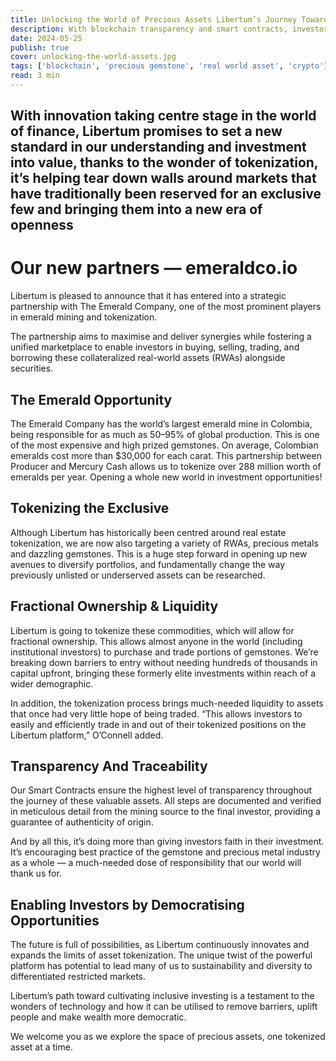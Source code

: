 ```yaml
---
title: Unlocking the World of Precious Assets Libertum’s Journey Towards Inclusive Investing
description: With blockchain transparency and smart contracts, investors can trade these assets securely and efficiently. Join Libertum in democratizing investment opportunities and transforming how we invest in precious commodities.
date: 2024-05-25
publish: true
cover: unlocking-the-world-assets.jpg
tags: ['blockchain', 'precious gemstone', 'real world asset', 'crypto']
read: 3 min
---
```


## With innovation taking centre stage in the world of finance, Libertum promises to set a new standard in our understanding and investment into value, thanks to the wonder of tokenization, it’s helping tear down walls around markets that have traditionally been reserved for an exclusive few and bringing them into a new era of openness

# Our new partners — emeraldco.io

Libertum is pleased to announce that it has entered into a strategic partnership with The Emerald Company, one of the most prominent players in emerald mining and tokenization.

The partnership aims to maximise and deliver synergies while fostering a unified marketplace to enable investors in buying, selling, trading, and borrowing these collateralized real-world assets (RWAs) alongside securities.

## The Emerald Opportunity

The Emerald Company has the world’s largest emerald mine in Colombia, being responsible for as much as 50–95% of global production. This is one of the most expensive and high prized gemstones. On average, Colombian emeralds cost more than $30,000 for each carat. This partnership between Producer and Mercury Cash allows us to tokenize over 288 million worth of emeralds per year. Opening a whole new world in investment opportunities!

## Tokenizing the Exclusive

Although Libertum has historically been centred around real estate tokenization, we are now also targeting a variety of RWAs, precious metals and dazzling gemstones. This is a huge step forward in opening up new avenues to diversify portfolios, and fundamentally change the way previously unlisted or underserved assets can be researched.

## Fractional Ownership & Liquidity

Libertum is going to tokenize these commodities, which will allow for fractional ownership. This allows almost anyone in the world (including institutional investors) to purchase and trade portions of gemstones. We’re breaking down barriers to entry without needing hundreds of thousands in capital upfront, bringing these formerly elite investments within reach of a wider demographic.

In addition, the tokenization process brings much-needed liquidity to assets that once had very little hope of being traded. “This allows investors to easily and efficiently trade in and out of their tokenized positions on the Libertum platform,” O’Connell added.

## Transparency And Traceability

Our Smart Contracts ensure the highest level of transparency throughout the journey of these valuable assets. All steps are documented and verified in meticulous detail from the mining source to the final investor, providing a guarantee of authenticity of origin.

And by all this, it’s doing more than giving investors faith in their investment. It’s encouraging best practice of the gemstone and precious metal industry as a whole — a much-needed dose of responsibility that our world will thank us for.

## Enabling Investors by Democratising Opportunities

The future is full of possibilities, as Libertum continuously innovates and expands the limits of asset tokenization. The unique twist of the powerful platform has potential to lead many of us to sustainability and diversity to differentiated restricted markets.

Libertum’s path toward cultivating inclusive investing is a testament to the wonders of technology and how it can be utilised to remove barriers, uplift people and make wealth more democratic.

We welcome you as we explore the space of precious assets, one tokenized asset at a time.
